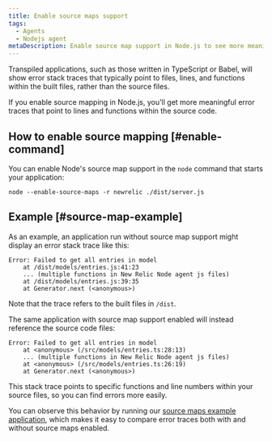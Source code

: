 ```yaml
---
title: Enable source maps support
tags:
  - Agents
  - Nodejs agent
metaDescription: Enable source map support in Node.js to see more meaningful error traces.
---
```


Transpiled applications, such as those written in TypeScript or Babel, will show error stack traces that typically point to files, lines, and functions within the built files, rather than the source files.

If you enable source mapping in Node.js, you'll get more meaningful error traces that point to lines and functions within the source code.
## How to enable source mapping [#enable-command]

You can enable Node's source map support in the `node` command that starts your application:

  ```
  node --enable-source-maps -r newrelic ./dist/server.js
  ```
## Example [#source-map-example]

As an example, an application run without source map support might display an error stack trace like this:

```shell
Error: Failed to get all entries in model
    at /dist/models/entries.js:41:23
    ... (multiple functions in New Relic Node agent js files)
    at /dist/models/entries.js:39:35
    at Generator.next (<anonymous>)
```
Note that the trace refers to the built files in `/dist`.

The same application with source map support enabled will instead reference the source code files:

```shell
Error: Failed to get all entries in model
    at <anonymous> (/src/models/entries.ts:28:13)
    ... (multiple functions in New Relic Node agent js files)
    at <anonymous> (/src/models/entries.ts:26:19)
    at Generator.next (<anonymous>)
```
This stack trace points to specific functions and line numbers within your source files, so you can find errors more easily.

You can observe this behavior by running our [source maps example application](https://github.com/newrelic/newrelic-node-examples/tree/main/source-maps), which makes it easy to compare error traces both with and without source maps enabled.
